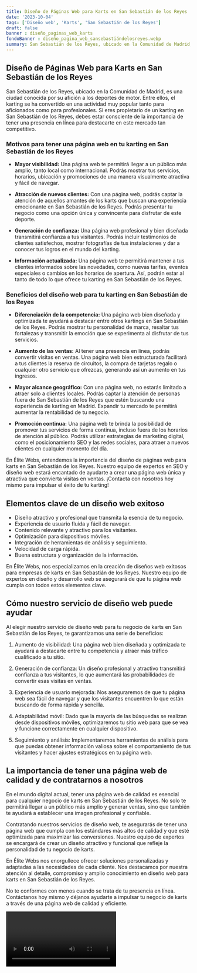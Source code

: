 ```yaml
---
title: Diseño de Páginas Web para Karts en San Sebastián de los Reyes
date: '2023-10-04'
tags: ['Diseño web', 'Karts', 'San Sebastián de los Reyes']
draft: false
banner : diseño_paginas_web_karts
fondoBanner : diseño_pagina_web_sansebastiándelosreyes.webp
summary: San Sebastián de los Reyes, ubicado en la Comunidad de Madrid, es una ciudad conocida por su afición a los deportes de motor. Entre ellos, el karting se ha convertido en una actividad muy popular tanto para aficionados como para profesionales. Si eres propietario de un karting en San Sebastián de los Reyes, debes estar consciente de la importancia de tener una presencia en línea para destacarte en este mercado tan competitivo.
---
```


## **Diseño de Páginas Web para Karts en San Sebastián de los Reyes**

San Sebastián de los Reyes, ubicado en la Comunidad de Madrid, es una ciudad conocida por su afición a los deportes de motor. Entre ellos, el karting se ha convertido en una actividad muy popular tanto para aficionados como para profesionales. Si eres propietario de un karting en San Sebastián de los Reyes, debes estar consciente de la importancia de tener una presencia en línea para destacarte en este mercado tan competitivo.

### **Motivos para tener una página web en tu karting en San Sebastián de los Reyes**

- **Mayor visibilidad:** Una página web te permitirá llegar a un público más amplio, tanto local como internacional. Podrás mostrar tus servicios, horarios, ubicación y promociones de una manera visualmente atractiva y fácil de navegar.

- **Atracción de nuevos clientes:** Con una página web, podrás captar la atención de aquellos amantes de los karts que buscan una experiencia emocionante en San Sebastián de los Reyes. Podrás presentar tu negocio como una opción única y convincente para disfrutar de este deporte.

- **Generación de confianza:** Una página web profesional y bien diseñada transmitirá confianza a tus visitantes. Podrás incluir testimonios de clientes satisfechos, mostrar fotografías de tus instalaciones y dar a conocer tus logros en el mundo del karting.

- **Información actualizada:** Una página web te permitirá mantener a tus clientes informados sobre las novedades, como nuevas tarifas, eventos especiales o cambios en los horarios de apertura. Así, podrán estar al tanto de todo lo que ofrece tu karting en San Sebastián de los Reyes.

### **Beneficios del diseño web para tu karting en San Sebastián de los Reyes**

- **Diferenciación de la competencia:** Una página web bien diseñada y optimizada te ayudará a destacar entre otros kartings en San Sebastián de los Reyes. Podrás mostrar tu personalidad de marca, resaltar tus fortalezas y transmitir la emoción que se experimenta al disfrutar de tus servicios.

- **Aumento de las ventas:** Al tener una presencia en línea, podrás convertir visitas en ventas. Una página web bien estructurada facilitará a tus clientes la reserva de circuitos, la compra de tarjetas regalo o cualquier otro servicio que ofrezcas, generando así un aumento en tus ingresos.

- **Mayor alcance geográfico:** Con una página web, no estarás limitado a atraer solo a clientes locales. Podrás captar la atención de personas fuera de San Sebastián de los Reyes que estén buscando una experiencia de karting en Madrid. Expandir tu mercado te permitirá aumentar la rentabilidad de tu negocio.

- **Promoción continua:** Una página web te brinda la posibilidad de promover tus servicios de forma continua, incluso fuera de los horarios de atención al público. Podrás utilizar estrategias de marketing digital, como el posicionamiento SEO y las redes sociales, para atraer a nuevos clientes en cualquier momento del día.

En Élite Webs, entendemos la importancia del diseño de páginas web para karts en San Sebastián de los Reyes. Nuestro equipo de expertos en SEO y diseño web estará encantado de ayudarte a crear una página web única y atractiva que convierta visitas en ventas. ¡Contacta con nosotros hoy mismo para impulsar el éxito de tu karting!

<GifSeo />

<Cta />

## Elementos clave de un diseño web exitoso

- Diseño atractivo y profesional que transmita la esencia de tu negocio.
- Experiencia de usuario fluida y fácil de navegar.
- Contenido relevante y atractivo para los visitantes.
- Optimización para dispositivos móviles.
- Integración de herramientas de análisis y seguimiento.
- Velocidad de carga rápida.
- Buena estructura y organización de la información.

En Élite Webs, nos especializamos en la creación de diseños web exitosos para empresas de karts en San Sebastián de los Reyes. Nuestro equipo de expertos en diseño y desarrollo web se asegurará de que tu página web cumpla con todos estos elementos clave.

## Cómo nuestro servicio de diseño web puede ayudar

Al elegir nuestro servicio de diseño web para tu negocio de karts en San Sebastián de los Reyes, te garantizamos una serie de beneficios:

1. Aumento de visibilidad: Una página web bien diseñada y optimizada te ayudará a destacarte entre tu competencia y atraer más tráfico cualificado a tu sitio.

2. Generación de confianza: Un diseño profesional y atractivo transmitirá confianza a tus visitantes, lo que aumentará las probabilidades de convertir esas visitas en ventas.

3. Experiencia de usuario mejorada: Nos aseguraremos de que tu página web sea fácil de navegar y que los visitantes encuentren lo que están buscando de forma rápida y sencilla.

4. Adaptabilidad móvil: Dado que la mayoría de las búsquedas se realizan desde dispositivos móviles, optimizaremos tu sitio web para que se vea y funcione correctamente en cualquier dispositivo.

5. Seguimiento y análisis: Implementaremos herramientas de análisis para que puedas obtener información valiosa sobre el comportamiento de tus visitantes y hacer ajustes estratégicos en tu página web.

## La importancia de tener una página web de calidad y de contratarnos a nosotros

En el mundo digital actual, tener una página web de calidad es esencial para cualquier negocio de karts en San Sebastián de los Reyes. No solo te permitirá llegar a un público más amplio y generar ventas, sino que también te ayudará a establecer una imagen profesional y confiable.

Contratando nuestros servicios de diseño web, te asegurarás de tener una página web que cumpla con los estándares más altos de calidad y que esté optimizada para maximizar las conversiones. Nuestro equipo de expertos se encargará de crear un diseño atractivo y funcional que refleje la personalidad de tu negocio de karts.

En Élite Webs nos enorgullece ofrecer soluciones personalizadas y adaptadas a las necesidades de cada cliente. Nos destacamos por nuestra atención al detalle, compromiso y amplio conocimiento en diseño web para karts en San Sebastián de los Reyes.

No te conformes con menos cuando se trata de tu presencia en línea. Contáctanos hoy mismo y déjanos ayudarte a impulsar tu negocio de karts a través de una página web de calidad y eficiente.

<Video />

<CtaBot job='Karts' city='San Sebastián de los Reyes'/>

<Gmaps query='San Sebastián de los Reyes+españa+maps' />